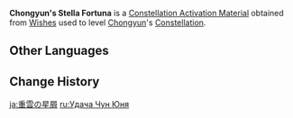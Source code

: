 {{Item Infobox
|id           = 001136
|image        = Item Stella Fortuna (4 Star).png
|type         = Constellation Activation Materials
|group        = Stella Fortuna
|quality      = 4
|description  = [[Chongyun]]'s Constellation Activation Material
|source1      = [[Wishes]]
}}
'''Chongyun's Stella Fortuna''' is a [[Constellation Activation Material]] obtained from [[Wishes]] used to level [[Chongyun]]'s [[Constellation]].

==Other Languages==
{{Other Languages
|en      = Chongyun's Stella Fortuna
|zhs     = 重云的命星
|zhs_rm  = Chóngyún de Mìngxīng
|zht     = 重雲的命星
|zht_rm  = Chóngyún de Mìngxīng
|zh_tl   = Chongyun's {{Lex|Stella Fortuna|zh}}
|ja      = {{Rubi|重|ちょう|雲|うん}}の星屑
|ja_rm   = Chou'un no Hoshikuzu
|ja_tl   = Chongyun's {{Lex|Stella Fortuna|ja}}
|ko      = {{tt|중운|重雲}}의 운명의 별
|ko_rm   = Jung'un-ui Unmyeong-ui Byeol
|ko_tl   = Chongyun's {{Lex|Stella Fortuna|ko}}
|es      = Stella Fortuna de Chongyun
|es_tl   = Chongyun's Stella Fortuna
|fr      = Stella Fortuna de Chongyun
|fr_tl   = Chongyun's Stella Fortuna
|ru      = <!--Удача Чун Юнь-->
|ru_tl   = <!--Chongyun's {{Lex|Stella Fortuna|ru}}-->
|th      = ดวงดาวแห่งชีวิตของ Chongyun
|th_rm   = Duangdao haeng Chiwit khong Chongyun
|th_tl   = Chongyun's {{Lex|Stella Fortuna|th}}
|vi      = Chòm Sao Của Chongyun
|vi_tl   = Chongyun's {{Lex|Stella Fortuna|vi}}
|de      = Stella Fortuna von Chongyun
|de_tl   = Chongyun's Stella Fortuna
|id      = Chongyun's Stella Fortuna
|pt      = <!--Constelação de Chongyun/Stella Fortuna de Chongyun-->
|pt_tl   = <!--Chongyun's Stella Fortuna-->
|tr      = <!--Chongyun' Yaşam Yıldızı-->
|tr_tl   = <!--Chongyun's Stella Fortuna-->
|it      = Stella Fortuna di Chongyun
|it_tl   = Chongyun's Stella Fortuna
}}

==Change History==
{{Change History|1.0}}

[[ja:重雲の星屑]]
[[ru:Удача Чун Юня]]